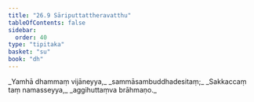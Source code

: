 ```yaml
---
title: "26.9 Sāriputtattheravatthu"
tableOfContents: false
sidebar:
  order: 40
type: "tipitaka"
basket: "su"
book: "dh"
---
```



<DynamicBreadcrumb />

<Division number="392" book="dh" bookNo="18" page="69">

<Paragraph number="420" type="verses" book="dh">
_Yamhā dhammaṃ vijāneyya,_  
_sammāsambuddhadesitaṃ;_  
_Sakkaccaṃ taṃ namasseyya,_  
_aggihuttaṃva brāhmaṇo._
</Paragraph>
</Division>